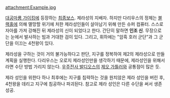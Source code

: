 attachment:Example.jpg

[[대공마룡 가이킹]]에 등장하는 [[최종보스]]. 제라성의 지배자. 하지만 다리우스의 정체는 [[블랙홀]]에 의해 멸망할 위기에 처한 제라성인들이 살아남기 위해 만든 슈퍼 컴퓨터. 스스로 자아를 가져 강해진 뒤 제라성의 신이 되었다고 한다. 간단히 말하면 '''인조 신'''. 무장으로는 눈에서 발사하는 빔과 거대한 검이 있다. 그리고, 휘하에는 "암흑 호러 군단"과 그 군단을 이끄는 4천왕이 있다. 

제라성을 구하는 것이 거의 불가능하다고 판단, 지구를 정복하여 제2의 제라성으로 만들 계획을 실행한다. 다리우스는 오로지 제라성인만을 생각하기 때문에, 제라성인을 위해서라면 수단 방법 가리지 않는다. [[우주전사 발디오스]]의 [[제오 가틀러]]와 공통점이 많은 듯.

제라 성인을 위한다 하나 최후에는 지구를 침략하는 것을 원치않은 제라 성인을 버린 후, 4천왕을 데리고 지구에 침공하나 파괴된다. 참고로 제라 성인은 다른 수단을 써서 생존 성공.
